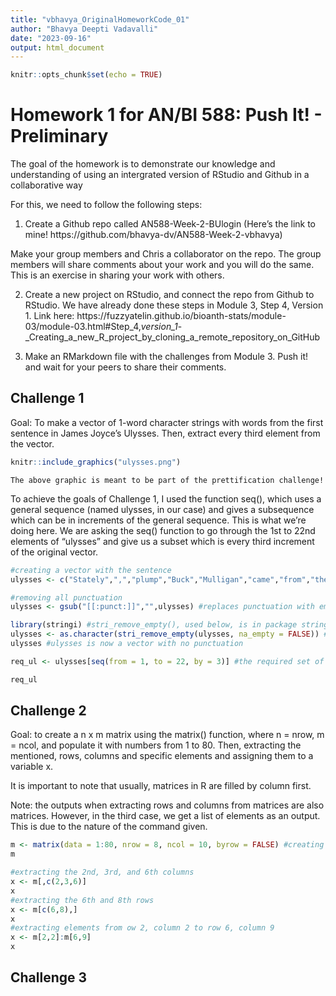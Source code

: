 ```yaml
---
title: "vbhavya_OriginalHomeworkCode_01"
author: "Bhavya Deepti Vadavalli"
date: "2023-09-16"
output: html_document
---
```


```r
knitr::opts_chunk$set(echo = TRUE)
```

# Homework 1 for AN/BI 588: Push It! - Preliminary

The goal of the homework is to demonstrate our knowledge and understanding of using an intergrated version of RStudio and Github in a collaborative way

For this, we need to follow the following steps: 

1. Create a Github repo called AN588-Week-2-BUlogin (Here's the link to mine! https://github.com/bhavya-dv/AN588-Week-2-vbhavya)
  
  Make your group members and Chris a collaborator on the repo. The group members will share comments about your work and you will do the same. This is an exercise in sharing your work with others. 
  
2. Create a new project on RStudio, and connect the repo from Github to RStudio. We have already done these steps in Module 3, Step 4, Version 1. Link here: https://fuzzyatelin.github.io/bioanth-stats/module-03/module-03.html#Step_4,_version_1_-_Creating_a_new_R_project_by_cloning_a_remote_repository_on_GitHub

3. Make an RMarkdown file with the challenges from Module 3. Push it! and wait for your peers to share their comments. 

## Challenge 1

Goal: To make a vector of 1-word character strings with words from the first sentence in James Joyce's Ulysses. Then, extract every third element from the vector. 

```r
knitr::include_graphics("ulysses.png")
```

    The above graphic is meant to be part of the prettification challenge!

To achieve the goals of Challenge 1, I used the function seq(), which uses a general sequence (named ulysses, in our case) and gives a subsequence which can be in increments of the general sequence. This is what we're doing here. We are asking the seq() function to go through the 1st to 22nd elements of "ulysses" and give us a subset which is every third increment of the original vector. 

``` r
#creating a vector with the sentence 
ulysses <- c("Stately",",","plump","Buck","Mulligan","came","from","the","stairhead",",","bearing","a","bowl","of","lather","on","which","a","mirror","and","a","razor","lay","crosed",".") 

#removing all punctuation
ulysses <- gsub("[[:punct:]]","",ulysses) #replaces punctuation with empty string?

library(stringi) #stri_remove_empty(), used below, is in package stringi
ulysses <- as.character(stri_remove_empty(ulysses, na_empty = FALSE)) #removes empty strings from a vector
ulysses #ulysses is now a vector with no punctuation

req_ul <- ulysses[seq(from = 1, to = 22, by = 3)] #the required set of every third string

req_ul
```
## Challenge 2

Goal: to create a n x m matrix using the matrix() function, where n = nrow, m = ncol, and populate it with numbers from 1 to 80. Then, extracting the mentioned, rows, columns and specific elements and assigning them to a variable x. 

It is important to note that usually, matrices in R are filled by column first. 

Note: the outputs when extracting rows and columns from matrices are also matrices. However, in the third case, we get a list of elements as an output. This is due to the nature of the command given. 

``` r
m <- matrix(data = 1:80, nrow = 8, ncol = 10, byrow = FALSE) #creating the matrix
m

#extracting the 2nd, 3rd, and 6th columns
x <- m[,c(2,3,6)] 
x
#extracting the 6th and 8th rows 
x <- m[c(6,8),]
x
#extracting elements from ow 2, column 2 to row 6, column 9
x <- m[2,2]:m[6,9]
x

```


## Challenge 3

